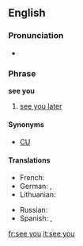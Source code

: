 ==English==

===Pronunciation===
* {{audio|En-uk-see you.ogg|Audio (UK)}}

===Phrase===
'''see you'''

# {{informal}} [[see you later]]

====Synonyms====
* [[CU]]

====Translations====
{{trans-top}}
* French: {{t+|fr|à plus}}
* German: {{t+|de|bis bald}}, {{t+|de|bis dann}}
* Lithuanian: {{t+|lt|iki|xs=Lithuanian}}
{{trans-mid}}
* Russian: {{t|ru|пока|tr=poká|sc=Cyrl}}
* Spanish: {{t-|es|nos vemos}},  {{t|es|nos veremos}}
{{trans-bottom}}

[[fr:see you]]
[[it:see you]]